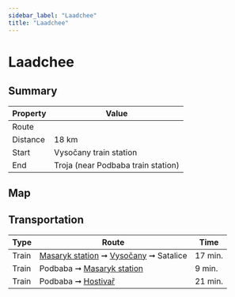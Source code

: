 ```yaml
---
sidebar_label: "Laadchee"
title: "Laadchee"
---
```


# Laadchee

## Summary

| Property | Value |
| --- | --- |
| Route | <TrailRouteLink id="laadchee"></TrailRouteLink> |
| Distance | 18 km |
| Start | Vysočany train station |
| End | Troja (near Podbaba train station) |

## Map

<GarminEmbeddedCourse id="211106575"></GarminEmbeddedCourse>

## Transportation

| Type | Route | Time |
| --- | --- | --- |
| Train | [Masaryk station](https://www.seznam.cz/jizdnirady/pubt%3A15212549%3A9hC5MxXxXd-%3Epubt%3A15212577%3A9hXbZxYHLT?o=528&t=0 "See timetable") ➞ [Vysočany](https://www.seznam.cz/jizdnirady/pubt%3A15698647%3A9hMJrxY2Pv-%3Epubt%3A15212577%3A9hXbZxYHLV?o=528&t=0 "See timetable") ➞ Satalice | 17 min. |
| Train | Podbaba ➞ [Masaryk station](https://www.seznam.cz/jizdnirady/pubt%3A15697242%3A9gx3KxY2VF-%3Epubt%3A15212549%3A9hC5MxXxXb?o=528&t=0 "See timetable") | 9 min. |
| Train | Podbaba ➞ [Hostivař](https://www.seznam.cz/jizdnirady/pubt%3A15697242%3A9gx3LxY2VH-%3Epubt%3A15212564%3A9hSeoxXnZd?o=528&t=0 "See timetable")  | 21 min. |
